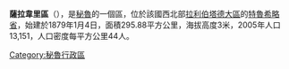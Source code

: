 '''薩拉韋里區'''（{{lang-es|Distrito de Salaverry}}），是[[秘魯|秘魯]]的一個區，位於該國西北部[[拉利伯塔德大區|拉利伯塔德大區]]的[[特魯希略省|特魯希略省]]，始建於1879年1月4日，面積295.88平方公里，海拔高度3米，2005年人口13,151，人口密度每平方公里44人。

{{Peru-geo-stub}}
[[Category:秘魯行政區|Category:秘魯行政區]]